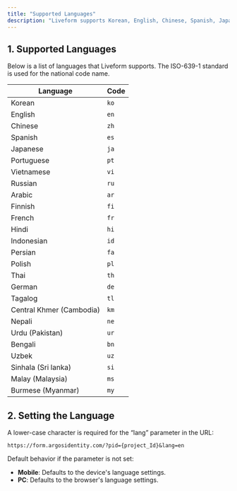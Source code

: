 ```yaml
---
title: "Supported Languages"
description: "Liveform supports Korean, English, Chinese, Spanish, Japanese, Portuguese, Vietnamese, Russian, and more."
---
```


## 1. Supported Languages

Below is a list of languages that Liveform supports. The ISO-639-1 standard is used for the national code name.

| Language                 | Code |
| ------------------------ | ---- |
| Korean                   | `ko` |
| English                  | `en` |
| Chinese                  | `zh` |
| Spanish                  | `es` |
| Japanese                 | `ja` |
| Portuguese               | `pt` |
| Vietnamese               | `vi` |
| Russian                  | `ru` |
| Arabic                   | `ar` |
| Finnish                  | `fi` |
| French                   | `fr` |
| Hindi                    | `hi` |
| Indonesian               | `id` |
| Persian                  | `fa` |
| Polish                   | `pl` |
| Thai                     | `th` |
| German                   | `de` |
| Tagalog                  | `tl` |
| Central Khmer (Cambodia) | `km` |
| Nepali                   | `ne` |
| Urdu (Pakistan)          | `ur` |
| Bengali                  | `bn` |
| Uzbek                    | `uz` |
| Sinhala (Sri lanka)      | `si` |
| Malay (Malaysia)         | `ms` |
| Burmese (Myanmar)        | `my` |

## 2. Setting the Language

A lower-case character is required for the “lang” parameter in the URL:

`https://form.argosidentity.com/?pid={project_Id}&lang=en`

<Note>
  Default behavior if the parameter is not set:

  - **Mobile**: Defaults to the device's language settings.
  - **PC**: Defaults to the browser's language settings.
</Note>